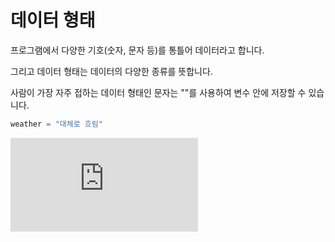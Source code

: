 # 데이터 형태

프로그램에서 다양한 기호(숫자, 문자 등)를 통틀어 데이터라고 합니다.

그리고 데이터 형태는 데이터의 다양한 종류를 뜻합니다.

사람이 가장 자주 접하는 데이터 형태인 문자는 ""를 사용하여 변수 안에 저장할 수 있습니다.

```py
weather = "대체로 흐림"
```

<iframe
  loading="lazy"
  className="youtube" src="https://www.youtube.com/embed/DDrOcpflWDc"
  title="YouTube video player"
  frameBorder="0"
  allow="accelerometer; autoplay; clipboard-write; encrypted-media; gyroscope; picture-in-picture"
/>

## 데이터 형태 찾기

저희는 파이썬에서 `type()` 함수를 사용하여 변수의 데이터 형태를 알 수 있습니다.

```py
print(type("안녕"))
```

`<class 'str'>`는 "안녕"이 `str` 데이터 변수(`str`은 문자입니다)라는 것을 알려줍니다.

<iframe
  loading="lazy"
  title="Python Playground"
  src="https://trinket.io/embed/python/85c6b99c02"
  height="400"
/>

## 데이터 형태 확인

`isinstance()`는 변수의 데이터 형태를 확인해주는 함수입니다.

첫 번째에 변수 이름을 넣고 두 번째에는 데이터 형태 이름을 넣습니다. 이 코드를 실행하면 `True` 또는 `False`가 출력됩니다.

<iframe
  loading="lazy"
  title="Python Playground"
  src="https://trinket.io/embed/python/437398710e"
  height="400"
/>

위의 예시에서는 `weather` 변수가 `str`인지 알려주는 프로그램을 만들었습니다.

`isinstance(변수, 변수 형태)`의 형태를 가지고 있습니다.

위의 예시는 `True`를 출력합니다. 그 이유는 `sunny`가 문자(`str`)이기 때문입니다.


<Quiz
  quiz={{
    quizTitle: '파이썬 퀴즈 4',
    quizSynopsis: '데이터 형태에 대한 파이썬 퀴즈입니다.',
    nrOfQuestions: '2',
    questions: [
      {
        question: '"Python"의 데이터 형태는 무엇인가요?',
        questionType: 'text',
        answerSelectionType: 'single',
        answers: ['문자', '숫자', '배열', '딕셔너리'],
        correctAnswer: '1',
        explanation:
          '"Python"과 같이 \'\' 또는 ""에 들어 있는 글들을 다 문자라고 합니다.',
        point: '40'
      },
      {
        question: 'isinstance("안녕", str)의 결과는?',
        questionType: 'text',
        answerSelectionType: 'single',
        answers: ['True', 'False', '에러'],
        correctAnswer: '1',
        explanation:
          'isinstance()를 통해서 데이터 형태를 확인할 수 있습니다. 위의 예시에서는 weather 변수가 str이므로 True를 출력합니다.',
        point: '60'
      }
    ]
  }}
/>
